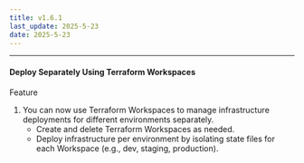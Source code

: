 ```yaml
---
title: v1.6.1
last_update: 2025-5-23
date: 2025-5-23
---
```



<hr />

#### Deploy Separately Using Terraform Workspaces

<div className={styles.releaseWrap} >
<div className={styles.tag} data-type="feature">
    Feature
</div>

1. You can now use Terraform Workspaces to manage infrastructure deployments for different environments separately.
    - Create and delete Terraform Workspaces as needed.
    - Deploy infrastructure per environment by isolating state files for each Workspace (e.g., dev, staging, production).

</div>
<br/>

